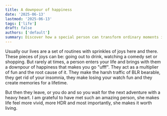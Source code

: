 ```yaml
---
title: A downpour of happiness
date: '2025-06-13'
lastmod: '2025-06-13'
tags: ['life']
draft: false
authors: ['default']
summary: Discover how a special person can transform ordinary moments into extraordinary memories, turning daily routines into vibrant adventures and making life more meaningful, even when their presence is temporary.
---
```


Usually our lives are a set of routines with sprinkles of joys here and there. These pieces of joys can be: going out to drink, watching a comedy set or shopping. But rarely at times, a person enters your life and brings with them a downpour of happiness that makes you go "ufff". They act as a multiplier of fun and the root cause of it. They make the harsh traffic of BLR bearable,
they get rid of your insomnia, they make losing your watch fun and they create memories for a lifetime.

But then they leave, or you do and so you wait for the next adventure with a heavy heart. I am grateful to have met such an amazing person, she makes life feel more vivid, more HDR and most importantly, she makes it worth living.
